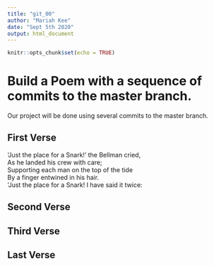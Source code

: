 ```yaml
---
title: "git_00"
author: "Mariah Kee"
date: "Sept 5th 2020"
output: html_document
---
```


```r
knitr::opts_chunk$set(echo = TRUE)
```
# Build a Poem with a sequence of commits to the master branch.
Our project will be done using several commits to the master branch.
<!-- Do not modify or change any text in "!--" bracketed areas such as this --- these are instructions to
you, if you change any of this the git program will notice it and compromise your git merging strategy !-->

## First Verse 
<!--Put the first five lines of a poem by Lewis Carrol in this section!-->
 ‘Just the place for a Snark!’ the Bellman cried,  
As he landed his crew with care;  
Supporting each man on the top of the tide  
By a finger entwined in his hair.  
‘Just the place for a Snark! I have said it twice:  


## Second Verse
<!--Put the first five lines of a poem by Robert Frost here!-->

## Third Verse
<!--Put the first two verses of The Walrus and the Carpenter here!-->

## Last Verse
<!--Put a short poem of your choice 8-20 lines,here!-->
